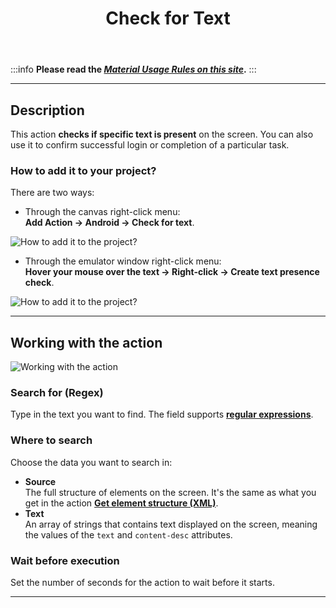 ﻿---
sidebar_position: 7
title: Check for Text
description: Checking for text on the screen.
---

:::info **Please read the [*Material Usage Rules on this site*](../../Disclaimer).**
:::
_______________________________________________
## Description
This action **checks if specific text is present** on the screen. You can also use it to confirm successful login or completion of a particular task.

### How to add it to your project?
There are two ways:

- Through the canvas right-click menu:  
**Add Action → Android → Check for text**.

![How to add it to the project?](../assets/Text_Checker/Text_Checker_pic1.png)

- Through the emulator window right-click menu:  
**Hover your mouse over the text → Right-click → Create text presence check**.

![How to add it to the project?](../assets/Text_Checker/Text_Checker_pic2.png)
_______________________________________________
## Working with the action
![Working with the action](../assets/Text_Checker/Text_Checker_pic3.png)

### Search for (Regex)
Type in the text you want to find. The field supports [**regular expressions**](../../Tools/RegEx_Tester).

### Where to search
Choose the data you want to search in:
- **Source**  
The full structure of elements on the screen. It's the same as what you get in the action [**Get element structure (XML)**](./Utilities#get-ui-structure-xml).
- **Text**  
An array of strings that contains text displayed on the screen, meaning the values of the `text` and `content-desc` attributes.

### Wait before execution
Set the number of seconds for the action to wait before it starts.
_______________________________________________
